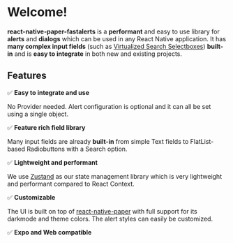 # Welcome!

**react-native-paper-fastalerts** is a **performant** and easy to use library for **alerts** and **dialogs** which can be used in any React Native application. It has **many complex input fields** (such as [Virtualized Search Selectboxes](/fields/search-select.mdx)) **built-in** and is **easy to integrate** in both new and existing projects.

## Features

 ✅ **Easy to integrate and use**

No Provider needed. Alert configuration is optional and it can all be set using a single object.

 ✅ **Feature rich field library**

Many input fields are already **built-in** from simple Text fields to FlatList-based Radiobuttons with a Search option.

 ✅ **Lightweight and performant**

We use [Zustand](https://github.com/pmndrs/zustand) as our state management library which is very lightweight and performant compared to React Context.

 ✅ **Customizable**

The UI is built on top of [react-native-paper](https://github.com/callstack/react-native-paper) with full support for its darkmode and theme colors. The alert styles can easily be customized.

 ✅ **Expo and Web compatible**
